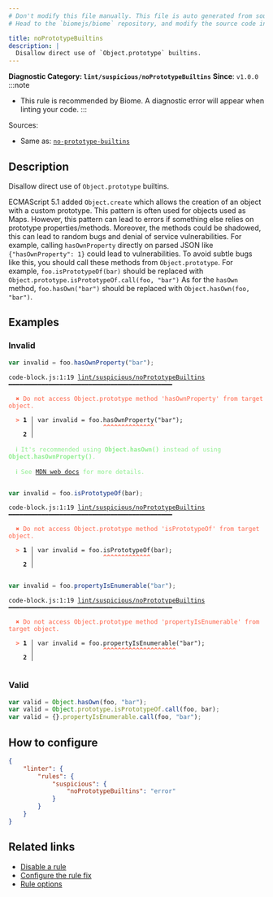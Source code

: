 ```yaml
---
# Don't modify this file manually. This file is auto generated from source, and you will lose your changes next time the website is built.
# Head to the `biomejs/biome` repository, and modify the source code in there.

title: noPrototypeBuiltins
description: |
  Disallow direct use of `Object.prototype` builtins.
---
```


**Diagnostic Category: `lint/suspicious/noPrototypeBuiltins`**
<Tabs>
<TabItem label="JavaScript (and super languages)" icon="seti:javascript">
**Since**: `v1.0.0`
:::note
- This rule is recommended by Biome. A diagnostic error will appear when linting your code.
:::

Sources: 
- Same as: <a href="https://eslint.org/docs/latest/rules/no-prototype-builtins" target="_blank"><code>no-prototype-builtins</code></a>

## Description
Disallow direct use of `Object.prototype` builtins.

ECMAScript 5.1 added `Object.create` which allows the creation of an object with a custom prototype.
This pattern is often used for objects used as Maps. However, this pattern can lead to errors
if something else relies on prototype properties/methods.
Moreover, the methods could be shadowed, this can lead to random bugs and denial of service
vulnerabilities. For example, calling `hasOwnProperty` directly on parsed JSON like `{"hasOwnProperty": 1}` could lead to vulnerabilities.
To avoid subtle bugs like this, you should call these methods from `Object.prototype`.
For example, `foo.isPrototypeOf(bar)` should be replaced with `Object.prototype.isPrototypeOf.call(foo, "bar")`
As for the `hasOwn` method, `foo.hasOwn("bar")` should be replaced with `Object.hasOwn(foo, "bar")`.

## Examples

### Invalid

```js
var invalid = foo.hasOwnProperty("bar");
```

<pre class="language-text"><code class="language-text">code-block.js:1:19 <a href="https://biomejs.dev/linter/rules/no-prototype-builtins">lint/suspicious/noPrototypeBuiltins</a> ━━━━━━━━━━━━━━━━━━━━━━━━━━━━━━━━━━━━━━━━━━━━━<br /><br />  <strong><span style="color: Tomato;">✖</span></strong> <span style="color: Tomato;">Do not access Object.prototype method 'hasOwnProperty' from target object.</span><br />  <br />  <strong><span style="color: Tomato;">&gt;</span></strong> <strong>1 │ </strong>var invalid = foo.hasOwnProperty(&quot;bar&quot;);<br />   <strong>   │ </strong>                  <strong><span style="color: Tomato;">^</span></strong><strong><span style="color: Tomato;">^</span></strong><strong><span style="color: Tomato;">^</span></strong><strong><span style="color: Tomato;">^</span></strong><strong><span style="color: Tomato;">^</span></strong><strong><span style="color: Tomato;">^</span></strong><strong><span style="color: Tomato;">^</span></strong><strong><span style="color: Tomato;">^</span></strong><strong><span style="color: Tomato;">^</span></strong><strong><span style="color: Tomato;">^</span></strong><strong><span style="color: Tomato;">^</span></strong><strong><span style="color: Tomato;">^</span></strong><strong><span style="color: Tomato;">^</span></strong><strong><span style="color: Tomato;">^</span></strong><br />    <strong>2 │ </strong><br />  <br />  <strong><span style="color: lightgreen;">ℹ</span></strong> <span style="color: lightgreen;">It's recommended using </span><span style="color: lightgreen;"><strong>Object.hasOwn()</strong></span><span style="color: lightgreen;"> instead of using </span><span style="color: lightgreen;"><strong>Object.hasOwnProperty()</strong></span><span style="color: lightgreen;">.</span><br />  <br />  <strong><span style="color: lightgreen;">ℹ</span></strong> <span style="color: lightgreen;">See </span><span style="color: lightgreen;"><a href="https://developer.mozilla.org/en-US/docs/Web/JavaScript/Reference/Global_Objects/Object/hasOwn">MDN web docs</a></span><span style="color: lightgreen;"> for more details.</span><br />  <br /></code></pre>

```js
var invalid = foo.isPrototypeOf(bar);
```

<pre class="language-text"><code class="language-text">code-block.js:1:19 <a href="https://biomejs.dev/linter/rules/no-prototype-builtins">lint/suspicious/noPrototypeBuiltins</a> ━━━━━━━━━━━━━━━━━━━━━━━━━━━━━━━━━━━━━━━━━━━━━<br /><br />  <strong><span style="color: Tomato;">✖</span></strong> <span style="color: Tomato;">Do not access Object.prototype method 'isPrototypeOf' from target object.</span><br />  <br />  <strong><span style="color: Tomato;">&gt;</span></strong> <strong>1 │ </strong>var invalid = foo.isPrototypeOf(bar);<br />   <strong>   │ </strong>                  <strong><span style="color: Tomato;">^</span></strong><strong><span style="color: Tomato;">^</span></strong><strong><span style="color: Tomato;">^</span></strong><strong><span style="color: Tomato;">^</span></strong><strong><span style="color: Tomato;">^</span></strong><strong><span style="color: Tomato;">^</span></strong><strong><span style="color: Tomato;">^</span></strong><strong><span style="color: Tomato;">^</span></strong><strong><span style="color: Tomato;">^</span></strong><strong><span style="color: Tomato;">^</span></strong><strong><span style="color: Tomato;">^</span></strong><strong><span style="color: Tomato;">^</span></strong><strong><span style="color: Tomato;">^</span></strong><br />    <strong>2 │ </strong><br />  <br /></code></pre>

```js
var invalid = foo.propertyIsEnumerable("bar");
```

<pre class="language-text"><code class="language-text">code-block.js:1:19 <a href="https://biomejs.dev/linter/rules/no-prototype-builtins">lint/suspicious/noPrototypeBuiltins</a> ━━━━━━━━━━━━━━━━━━━━━━━━━━━━━━━━━━━━━━━━━━━━━<br /><br />  <strong><span style="color: Tomato;">✖</span></strong> <span style="color: Tomato;">Do not access Object.prototype method 'propertyIsEnumerable' from target object.</span><br />  <br />  <strong><span style="color: Tomato;">&gt;</span></strong> <strong>1 │ </strong>var invalid = foo.propertyIsEnumerable(&quot;bar&quot;);<br />   <strong>   │ </strong>                  <strong><span style="color: Tomato;">^</span></strong><strong><span style="color: Tomato;">^</span></strong><strong><span style="color: Tomato;">^</span></strong><strong><span style="color: Tomato;">^</span></strong><strong><span style="color: Tomato;">^</span></strong><strong><span style="color: Tomato;">^</span></strong><strong><span style="color: Tomato;">^</span></strong><strong><span style="color: Tomato;">^</span></strong><strong><span style="color: Tomato;">^</span></strong><strong><span style="color: Tomato;">^</span></strong><strong><span style="color: Tomato;">^</span></strong><strong><span style="color: Tomato;">^</span></strong><strong><span style="color: Tomato;">^</span></strong><strong><span style="color: Tomato;">^</span></strong><strong><span style="color: Tomato;">^</span></strong><strong><span style="color: Tomato;">^</span></strong><strong><span style="color: Tomato;">^</span></strong><strong><span style="color: Tomato;">^</span></strong><strong><span style="color: Tomato;">^</span></strong><strong><span style="color: Tomato;">^</span></strong><br />    <strong>2 │ </strong><br />  <br /></code></pre>

### Valid

```js
var valid = Object.hasOwn(foo, "bar");
var valid = Object.prototype.isPrototypeOf.call(foo, bar);
var valid = {}.propertyIsEnumerable.call(foo, "bar");
```

## How to configure
```json title="biome.json"
{
	"linter": {
		"rules": {
			"suspicious": {
				"noPrototypeBuiltins": "error"
			}
		}
	}
}

```
## Related links

- [Disable a rule](/linter/#disable-a-rule)
- [Configure the rule fix](/linter#configure-the-rule-fix)
- [Rule options](/linter/#rule-options)

</TabItem>
</Tabs>

